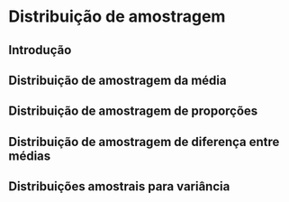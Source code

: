 # Distribuição de amostragem {#chap:cap8}

## Introdução

## Distribuição de amostragem da média

## Distribuição de amostragem de proporções

## Distribuição de amostragem de diferença entre médias

## Distribuições amostrais para variância